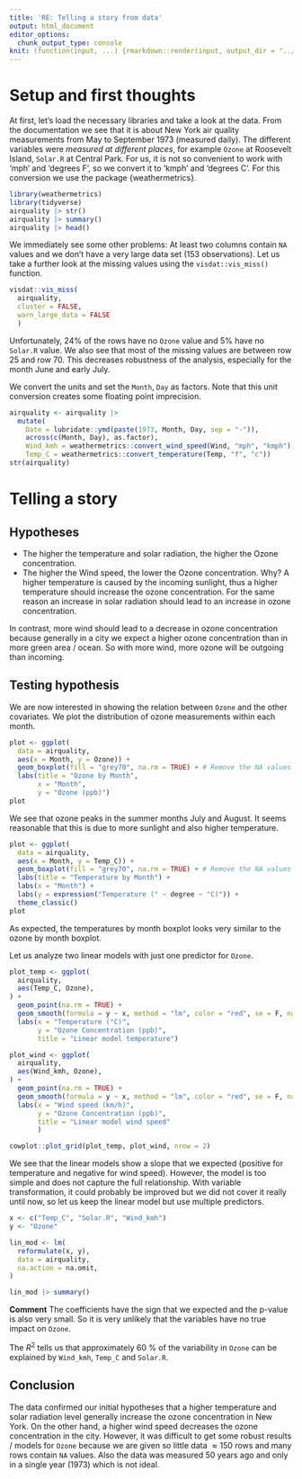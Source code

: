 ```yaml
---
title: 'RE: Telling a story from data'
output: html_document
editor_options: 
  chunk_output_type: console
knit: (function(input, ...) {rmarkdown::render(input, output_dir = "../html")})
---
```


# Setup and first thoughts
At first, let's load the necessary libraries and take a look at the data. From the documentation we see that it is about New York air quality measurements from May to September 1973 (measured daily).
The different variables were *measured at different places*, for example `Ozone` at Roosevelt Island, `Solar.R` at Central Park.
For us, it is not so convenient to work with 'mph' and 'degrees F', so we convert it to 'kmph' and 'degrees C'. For this conversion we use the package {weathermetrics}.


```r
library(weathermetrics)
library(tidyverse)
airquality |> str()
airquality |> summary()
airquality |> head()
```

We immediately see some other problems: At least two columns contain `NA` values and we don't have a very large data set (153 observations).
Let us take a further look at the missing values using the `visdat::vis_miss()` function.

```r
visdat::vis_miss(
  airquality,
  cluster = FALSE, 
  warn_large_data = FALSE
  )
```

Unfortunately, 24% of the rows have no `Ozone` value and 5% have no `Solar.R` value.
We also see that most of the missing values are between row 25 and row 70.
This decreases robustness of the analysis, especially for the month June and early July.

We convert the units and set the `Month`, `Day` as factors. Note that this unit conversion creates some floating point imprecision.

```r
airquality <- airquality |> 
  mutate(
    Date = lubridate::ymd(paste(1973, Month, Day, sep = "-")),
    across(c(Month, Day), as.factor),
    Wind_kmh = weathermetrics::convert_wind_speed(Wind, "mph", "kmph"),
    Temp_C = weathermetrics::convert_temperature(Temp, "f", "c"))
str(airquality)
```

# Telling a story

## Hypotheses
- The higher the temperature and solar radiation, the higher the Ozone concentration.
- The higher the Wind speed, the lower the Ozone concentration.
Why? 
A higher temperature is caused by the incoming sunlight, thus a higher temperature should increase the ozone concentration.
For the same reason an increase in solar radiation should lead to an increase in ozone concentration.

In contrast, more wind should lead to a decrease in ozone concentration because generally in a city we expect a higher ozone concentration than in more green area / ocean. So with more wind, more ozone will be outgoing than incoming.

## Testing hypothesis
We are now interested in showing the relation between `Ozone` and the other covariates.
We plot the distribution of ozone measurements within each month.

```r
plot <- ggplot(
  data = airquality,
  aes(x = Month, y = Ozone)) +
  geom_boxplot(fill = "grey70", na.rm = TRUE) + # Remove the NA values
  labs(title = "Ozone by Month",
       x = "Month",
       y = "Ozone (ppb)")
plot
```

We see that ozone peaks in the summer months July and August. It seems reasonable that this is due to more sunlight and also higher temperature.

```r
plot <- ggplot(
  data = airquality,
  aes(x = Month, y = Temp_C)) +
  geom_boxplot(fill = "grey70", na.rm = TRUE) + # Remove the NA values
  labs(title = "Temperature by Month") +
  labs(x = "Month") +
  labs(y = expression("Temperature (" ~ degree ~ "C)")) +
  theme_classic()
plot
```

As expected, the temperatures by month boxplot looks very similar to the ozone by month boxplot.

Let us analyze two linear models with just one predictor for `Ozone`.

```r
plot_temp <- ggplot(
  airquality,
  aes(Temp_C, Ozone),
) +
  geom_point(na.rm = TRUE) +
  geom_smooth(formula = y ~ x, method = "lm", color = "red", se = F, na.rm = TRUE) +
  labs(x = "Temperature (°C)",
       y = "Ozone Concentration (ppb)",
       title = "Linear model temperature")

plot_wind <- ggplot(
  airquality,
  aes(Wind_kmh, Ozone),
) +
  geom_point(na.rm = TRUE) +
  geom_smooth(formula = y ~ x, method = "lm", color = "red", se = F, na.rm = TRUE) +
  labs(x = "Wind speed (km/h)",
       y = "Ozone Concentration (ppb)",
       title = "Linear model wind speed"
       )

cowplot::plot_grid(plot_temp, plot_wind, nrow = 2)
```

We see that the linear models show a slope that we expected (positive for temperature and negative for wind speed). However, the model is too simple and does not capture the full relationship. With variable transformation, it could probably be improved but we did not cover it really until now, so let us keep the linear model but use multiple predictors.

```r
x <- c("Temp_C", "Solar.R", "Wind_kmh")
y <- "Ozone"

lin_mod <- lm(
  reformulate(x, y),
  data = airquality,
  na.action = na.omit,
)

lin_mod |> summary()
```

**Comment**
The coefficients have the sign that we expected and the p-value is also very small. So it is very unlikely that the variables have no true impact on `Ozone`.

The $R^2$ tells us that approximately 60 \% of the variability in `Ozone` can be explained by `Wind_kmh`, `Temp_C` and `Solar.R`.


## Conclusion
The data confirmed our initial hypotheses that a higher temperature and solar radiation level generally increase the ozone concentration in New York. On the other hand, a higher wind speed decreases the ozone concentration in the city. However, it was difficult to get some robust results / models for `Ozone` because we are given so little data $\approx 150$ rows and many rows contain `NA` values. Also the data was measured 50 years ago and only in a single year (1973) which is not ideal.
